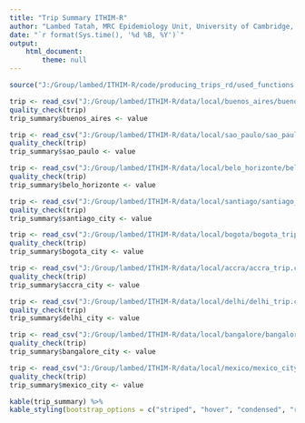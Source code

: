 ```yaml
---
title: "Trip Summary ITHIM-R"
author: "Lambed Tatah, MRC Epidemiology Unit, University of Cambridge, UK"
date: "`r format(Sys.time(), '%d %B, %Y')`"
output:
    html_document:
        theme: null
---
```



```r
source("J:/Group/lambed/ITHIM-R/code/producing_trips_rd/used_functions.R")

```



```r

trip <- read_csv("J:/Group/lambed/ITHIM-R/data/local/buenos_aires/buenos_aires_trip.csv")
quality_check(trip)
trip_summary$buenos_aires <- value

trip <- read_csv("J:/Group/lambed/ITHIM-R/data/local/sao_paulo/sao_paulo_trip.csv")
quality_check(trip)
trip_summary$sao_paulo <- value

trip <- read_csv("J:/Group/lambed/ITHIM-R/data/local/belo_horizonte/belo_horizonte_trip.csv")
quality_check(trip)
trip_summary$belo_horizonte <- value

trip <- read_csv("J:/Group/lambed/ITHIM-R/data/local/santiago/santiago_trip.csv")
quality_check(trip)
trip_summary$santiago_city <- value

trip <- read_csv("J:/Group/lambed/ITHIM-R/data/local/bogota/bogota_trip.csv")
quality_check(trip)
trip_summary$bogota_city <- value

trip <- read_csv("J:/Group/lambed/ITHIM-R/data/local/accra/accra_trip.csv")
quality_check(trip)
trip_summary$accra_city <- value

trip <- read_csv("J:/Group/lambed/ITHIM-R/data/local/delhi/delhi_trip.csv")
quality_check(trip)
trip_summary$delhi_city <- value

trip <- read_csv("J:/Group/lambed/ITHIM-R/data/local/bangalore/bangalore_trip.csv")
quality_check(trip)
trip_summary$bangalore_city <- value

trip <- read_csv("J:/Group/lambed/ITHIM-R/data/local/mexico/mexico_city_trip.csv")
quality_check(trip)
trip_summary$mexico_city <- value

```


```r
kable(trip_summary) %>%
kable_styling(bootstrap_options = c("striped", "hover", "condensed", "responsive"), font_size = 14, fixed_thead = T)
    
```
